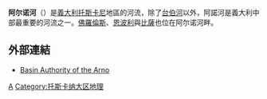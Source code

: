 {{Infobox_river | river_name = 阿尔诺河
  | image_name = LocationArno.PNG
  | caption = 阿尔诺河
  | origin = [[法尔泰罗纳山|法尔泰罗纳山]]
  | mouth = [[第勒尼安海|第勒尼安海]]
  | basin_countries = [[義大利|義大利]]
  | length = 241 km 
  | elevation =  1,385 m
  | discharge = 110 m³/s（河口处）
  | watershed = 8,228 km² 
}}
'''阿尔诺河'''（{{lang-it|Arno}}）是[[義大利|義大利]][[托斯卡尼|托斯卡尼]]地區的河流，除了[[台伯河|台伯河]]以外，阿諾河是義大利中部最重要的河流之一。[[佛羅倫斯|佛羅倫斯]]、[[恩波利|恩波利]]與[[比薩|比薩]]也位在阿尔诺河畔。

== 外部連結 ==
* {{it icon}}[http://www.adbarno.it/cont/testo.php?id=1 Basin Authority of the Arno] {{Wayback|url=http://www.adbarno.it/cont/testo.php?id=1 |date=20110128080152 }} 

{{coord|display=title}}
{{Authority control}}
{{italy-geo-stub}}

[[Category:義大利河流|A]]
[[Category:托斯卡纳大区地理|Category:托斯卡纳大区地理]]